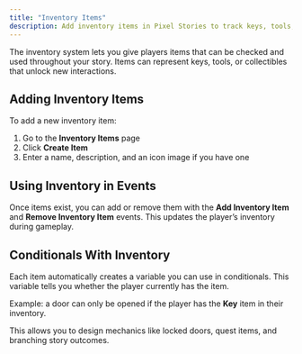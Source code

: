 ```yaml
---
title: "Inventory Items"
description: Add inventory items in Pixel Stories to track keys, tools, and collectibles. Use events to give or remove items and conditionals to build mechanics.
---
```


The inventory system lets you give players items that can be checked and used throughout your story. Items can represent keys, tools, or collectibles that unlock new interactions.

## Adding Inventory Items

To add a new inventory item:

1. Go to the **Inventory Items** page
2. Click **Create Item**
3. Enter a name, description, and an icon image if you have one

## Using Inventory in Events

Once items exist, you can add or remove them with the **Add Inventory Item** and **Remove Inventory Item** events. This updates the player’s inventory during gameplay.

## Conditionals With Inventory

Each item automatically creates a variable you can use in conditionals. This variable tells you whether the player currently has the item.

Example: a door can only be opened if the player has the **Key** item in their inventory.

This allows you to design mechanics like locked doors, quest items, and branching story outcomes.
